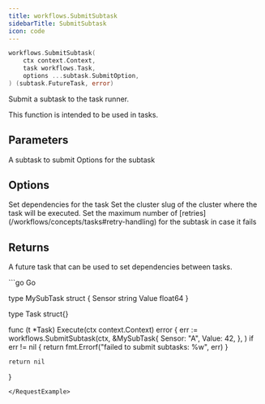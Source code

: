```yaml
---
title: workflows.SubmitSubtask
sidebarTitle: SubmitSubtask
icon: code
---
```


```go
workflows.SubmitSubtask(
	ctx context.Context,
	task workflows.Task,
	options ...subtask.SubmitOption,
) (subtask.FutureTask, error)
```

Submit a subtask to the task runner.

This function is intended to be used in tasks.

## Parameters

<ParamField path="task" type="Task">
  A subtask to submit
</ParamField>
<ParamField path="options" type="[]subtask.SubmitOption">
  Options for the subtask
</ParamField>

## Options

<ParamField path="WithDependencies(dependencies ...FutureTask)">
  Set dependencies for the task
</ParamField>
<ParamField path="WithClusterSlug(clusterSlug string)" default="cluster of the task runner">
  Set the cluster slug of the cluster where the task will be executed.
</ParamField>
<ParamField path="WithMaxRetries(maxRetries int64)" default="0">
  Set the maximum number of [retries](/workflows/concepts/tasks#retry-handling) for the subtask in case it fails
</ParamField>

## Returns

A future task that can be used to set dependencies between tasks.

<RequestExample>
```go Go

type MySubTask struct {
	Sensor string
	Value  float64
}

type Task struct{}

func (t *Task) Execute(ctx context.Context) error {
	err := workflows.SubmitSubtask(ctx, 
		&MySubTask{
			Sensor: "A",
			Value:  42,
		},
	)
	if err != nil {
		return fmt.Errorf("failed to submit subtasks: %w", err)
	}

	return nil
}
```
</RequestExample>

